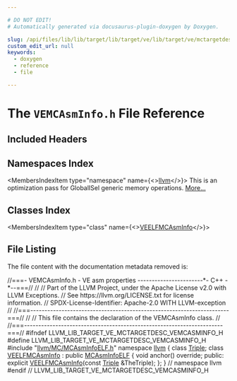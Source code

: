 ```yaml
---

# DO NOT EDIT!
# Automatically generated via docusaurus-plugin-doxygen by Doxygen.

slug: /api/files/lib/lib/target/lib/target/ve/lib/target/ve/mctargetdesc/vemcasminfo-h
custom_edit_url: null
keywords:
  - doxygen
  - reference
  - file

---
```





# The `VEMCAsmInfo.h` File Reference

<DoxygenPage pluginConfig={pluginConfig}>



## Included Headers

<IncludesList>
<IncludesListItem
  filePath="llvm/MC/MCAsmInfoELF.h"
  permalink="/docs/api/files/include/include/llvm/include/llvm/mc/mcasminfoelf-h"
  isLocal="true" />
</IncludesList>

## Namespaces Index

<MembersIndex>

<MembersIndexItem
  type="namespace"
  name={<><a href="/docs/api/namespaces/llvm">llvm</a></>}>
This is an optimization pass for GlobalISel generic memory operations. <a href="/docs/api/namespaces/llvm/#details">More...</a>
</MembersIndexItem>

</MembersIndex>

## Classes Index

<MembersIndex>

<MembersIndexItem
  type="class"
  name={<><a href="/docs/api/classes/llvm/veelfmcasminfo">VEELFMCAsmInfo</a></>}>
</MembersIndexItem>

</MembersIndex>


## File Listing

The file content with the documentation metadata removed is:

<ProgramListing>

<Link id="l00001" /><CodeLine lineNumber="1"><span class="doxyHighlightComment">//===- VEMCAsmInfo.h - VE asm properties -----------------------&#42;- C++ -&#42;--===//</span></CodeLine>
<Link id="l00002" /><CodeLine lineNumber="2"><span class="doxyHighlightComment">//</span></CodeLine>
<Link id="l00003" /><CodeLine lineNumber="3"><span class="doxyHighlightComment">// Part of the LLVM Project, under the Apache License v2.0 with LLVM Exceptions.</span></CodeLine>
<Link id="l00004" /><CodeLine lineNumber="4"><span class="doxyHighlightComment">// See https://llvm.org/LICENSE.txt for license information.</span></CodeLine>
<Link id="l00005" /><CodeLine lineNumber="5"><span class="doxyHighlightComment">// SPDX-License-Identifier: Apache-2.0 WITH LLVM-exception</span></CodeLine>
<Link id="l00006" /><CodeLine lineNumber="6"><span class="doxyHighlightComment">//</span></CodeLine>
<Link id="l00007" /><CodeLine lineNumber="7"><span class="doxyHighlightComment">//===----------------------------------------------------------------------===//</span></CodeLine>
<Link id="l00008" /><CodeLine lineNumber="8"><span class="doxyHighlightComment">//</span></CodeLine>
<Link id="l00009" /><CodeLine lineNumber="9"><span class="doxyHighlightComment">// This file contains the declaration of the VEMCAsmInfo class.</span></CodeLine>
<Link id="l00010" /><CodeLine lineNumber="10"><span class="doxyHighlightComment">//</span></CodeLine>
<Link id="l00011" /><CodeLine lineNumber="11"><span class="doxyHighlightComment">//===----------------------------------------------------------------------===//</span></CodeLine>
<Link id="l00012" /><CodeLine lineNumber="12"></CodeLine>
<Link id="l00013" /><CodeLine lineNumber="13"><span class="doxyHighlightPreprocessor">#ifndef LLVM&#95;LIB&#95;TARGET&#95;VE&#95;MCTARGETDESC&#95;VEMCASMINFO&#95;H</span></CodeLine>
<Link id="l00014" /><CodeLine lineNumber="14"><span class="doxyHighlightPreprocessor">#define LLVM&#95;LIB&#95;TARGET&#95;VE&#95;MCTARGETDESC&#95;VEMCASMINFO&#95;H</span></CodeLine>
<Link id="l00015" /><CodeLine lineNumber="15"></CodeLine>
<Link id="l00016" /><CodeLine lineNumber="16"><span class="doxyHighlightPreprocessor">#include &quot;<a href="/docs/api/files/include/include/llvm/include/llvm/mc/mcasminfoelf-h">llvm/MC/MCAsmInfoELF.h</a>&quot;</span></CodeLine>
<Link id="l00017" /><CodeLine lineNumber="17"></CodeLine>
<Link id="l00018" /><CodeLine lineNumber="18"><span class="doxyHighlightKeyword">namespace </span><span class="doxyHighlight"><a href="/docs/api/namespaces/llvm">llvm</a> &#123;</span></CodeLine>
<Link id="l00019" /><CodeLine lineNumber="19"></CodeLine>
<Link id="l00020" /><CodeLine lineNumber="20"><span class="doxyHighlightKeyword">class </span><span class="doxyHighlight"><a href="/docs/api/classes/llvm/triple">Triple</a>;</span></CodeLine>
<Link id="l00021" /><CodeLine lineNumber="21"></CodeLine>
<Link id="l00022" /><CodeLine lineNumber="22" lineLink="/docs/api/classes/llvm/veelfmcasminfo"><span class="doxyHighlightKeyword">class </span><span class="doxyHighlight"><a href="/docs/api/classes/llvm/veelfmcasminfo/#a5810f6225f6d07a36d50df685a23b213">VEELFMCAsmInfo</a> : </span><span class="doxyHighlightKeyword">public</span><span class="doxyHighlight"> <a href="/docs/api/classes/llvm/mcasminfoelf/#a8cb5134ba4262c27d620f645ffa1fc0f">MCAsmInfoELF</a> &#123;</span></CodeLine>
<Link id="l00023" /><CodeLine lineNumber="23"><span class="doxyHighlight">  </span><span class="doxyHighlightKeywordType">void</span><span class="doxyHighlight"> anchor() </span><span class="doxyHighlightKeyword">override</span><span class="doxyHighlight">;</span></CodeLine>
<Link id="l00024" /><CodeLine lineNumber="24"></CodeLine>
<Link id="l00025" /><CodeLine lineNumber="25"><span class="doxyHighlightKeyword">public</span><span class="doxyHighlight">:</span></CodeLine>
<Link id="l00026" /><CodeLine lineNumber="26"><span class="doxyHighlight">  </span><span class="doxyHighlightKeyword">explicit</span><span class="doxyHighlight"> <a href="/docs/api/classes/llvm/veelfmcasminfo/#a5810f6225f6d07a36d50df685a23b213">VEELFMCAsmInfo</a>(</span><span class="doxyHighlightKeyword">const</span><span class="doxyHighlight"> <a href="/docs/api/classes/llvm/triple">Triple</a> &amp;TheTriple);</span></CodeLine>
<Link id="l00027" /><CodeLine lineNumber="27"><span class="doxyHighlight">&#125;;</span></CodeLine>
<Link id="l00028" /><CodeLine lineNumber="28"></CodeLine>
<Link id="l00029" /><CodeLine lineNumber="29"><span class="doxyHighlight">&#125; </span><span class="doxyHighlightComment">// namespace llvm</span></CodeLine>
<Link id="l00030" /><CodeLine lineNumber="30"></CodeLine>
<Link id="l00031" /><CodeLine lineNumber="31"><span class="doxyHighlightPreprocessor">#endif </span><span class="doxyHighlightComment">// LLVM&#95;LIB&#95;TARGET&#95;VE&#95;MCTARGETDESC&#95;VEMCASMINFO&#95;H</span></CodeLine>

</ProgramListing>


</DoxygenPage>
